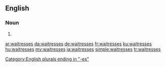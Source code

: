==English==

===Noun===
{{head|en|noun plural form}}

# {{plural of|waitress|lang=en}}

[[Category:English plurals ending in "-es"]]

[[ar:waitresses]]
[[da:waitresses]]
[[de:waitresses]]
[[fr:waitresses]]
[[ku:waitresses]]
[[hu:waitresses]]
[[my:waitresses]]
[[ja:waitresses]]
[[simple:waitresses]]
[[tr:waitresses]]